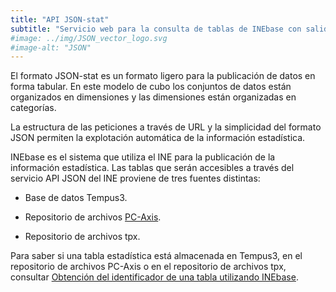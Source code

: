 ```yaml
---
title: "API JSON-stat"
subtitle: "Servicio web para la consulta de tablas de INEbase con salida en formato JSON-stat"
#image: ../img/JSON_vector_logo.svg
#image-alt: "JSON"
---
```


El formato JSON-stat es un formato ligero para la publicación de datos en forma tabular. En este modelo de cubo los conjuntos de datos están organizados en dimensiones y las dimensiones están organizadas en categorías. 

La estructura de las peticiones a través de URL y la simplicidad del formato JSON permiten la explotación automática de la información estadística.

INEbase es el sistema que utiliza el INE para la publicación de la información estadística. Las tablas que serán accesibles a través del servicio API JSON del INE proviene de tres fuentes distintas:

-   Base de datos Tempus3.

-   Repositorio de archivos [PC-Axis](https://www.ine.es/ss/Satellite?L=es_ES&c=Page&cid=1254735116596&p=1254735116596&pagename=ProductosYServicios%2FPYSLayout).

-   Repositorio de archivos tpx.

Para saber si una tabla estadística está almacenada en Tempus3, en el repositorio de archivos PC-Axis o en el repositorio de archivos tpx, consultar [Obtención del identificador de una tabla utilizando INEbase](codigos_identificadores.html#obtenci%C3%B3n-del-identificador-de-una-tabla-utilizando-inebase).
